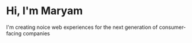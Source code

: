 # Hi, I'm Maryam

I'm creating noice web experiences for the next generation of consumer-facing companies
